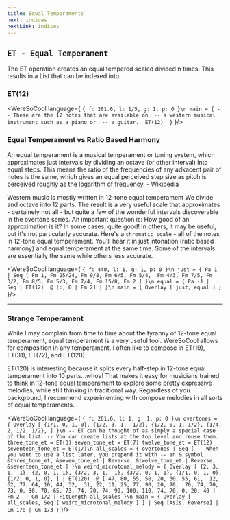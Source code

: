 ```yaml
---
title: Equal Temperaments
next: indices
nextLink: indices
---
```


## `ET - Equal Temperament` 
The ET operation creates an equal tempered scaled divided n times.
This results in a List that can be indexed into.

### ET(12)

<WereSoCool language={
`{ f: 261.6, l: 1/5, g: 1, p: 0 }\n
main = {
  -- These are the 12 notes that are available on 
  -- a western musical instrument such as a piano or 
  -- a guitar. 
  ET(12) 
}`
}/>

### Equal Temperament vs Ratio Based Harmony

An equal temperament is a musical temperament or tuning system, 
which approximates just intervals by dividing an octave 
(or other interval) into equal steps. 
This means the ratio of the frequencies of any 
adkacent pair of notes is the same, which gives an 
equal perceived step size as pitch is perceived roughly 
as the logarithm of frequency. - Wikipedia

Western music is mostly written in 12-tone equal temperament 
We divide and octave into 12 parts. The result is
a very useful scale that approximates - certainely not all - but 
quite a few of the wonderful intervals discoverable
in the overtone series. An important question is:
How good of an approximation is it? In some cases, quite good!
In others, it may be useful, but it's not particularly accurate. 
Here's a `chromatic scale` - all of the notes in 12-tone equal temperament. You'll hear it in just intonation
(ratio based harmony) and equal temperament at the same time. 
Some of the intervals are essentially the same
while others less accurate. 


<WereSoCool language={
`{ f: 440, l: 1, g: 1, p: 0 }\n
just = {
  Pa 1 |
  Seq [
    Fm 1, Fm 25/24, Fm 9/8, Fm 6/5, Fm 5/4, 
    Fm 4/3, Fm 7/5, Fm 3/2, Fm 8/5,
    Fm 5/3, Fm 7/4, Fm 15/8, Fm 2
  ]
}\n
equal = {
  Pa -1 | 
  Seq [
    ET(12) 
    @ [:, 0 | Fm 2]
  ]
}\n
main = {
  Overlay [
    just,
    equal
  ]
}`
}/>

---

### Strange Temperament

While I may complain from time to time about the tyranny of 12-tone
equal temperament, equal temperament is a very useful tool. 
WereSoCool allows for composition in any temperament. I often like to
compose in ET(19), ET(31), ET(72), and ET(120).

ET(120) is interesting because it splits every half-step in 
12-tone equal temperament into 10 parts...whoa!
That makes it easy for musicians trained to think in 12-tone 
equal temperament to explore some pretty expressive melodies, 
while still thinking in traditional way. Regardless of you background,
I recommend experimenting with compose melodies in all sorts of equal temperaments. 

<WereSoCool language={
`{ f: 261.6, l: 1, g: 1, p: 0 }\n
overtones = {
  Overlay [
    {1/1, 0, 1, 0},
    {1/2, 3, 1, -1/2},
    {1/2, 0, 1, 1/2},
    {1/4, 2, 1/2, 1/2},
  ]
}\n
-- ET can be thought of as simply a special case of the list.
-- You can create lists at the top level and reuse them.
three_tone_et = ET(3)
seven_tone_et = ET(7)
twelve_tone_et = ET(12)
seventeen_tone_et = ET(17)\n
all_scales = {
  overtones |
  Seq [
    -- When you want to use a list later, you prepend it with
    -- an & symbol. 
    &three_tone_et,
    &seven_tone_et | Reverse,
    &twelve_tone_et | Reverse,
    &seventeen_tone_et
  ]
}\n
weird_microtonal_melody = {
   Overlay [
    {2, 3, 1, -1},
    {2, 0, 1, 1},
    {3/2, 3, 1, -1},
    {3/2, 0, 1, 1},
    {1/1, 0, 1, 0},
    {1/2, 0, 1, 0},
  ]
  | ET(120) 
    @ [
      47, 80, 55, 50, 20, 30, 55, 61, 
      12, 62, 77, 64, 10, 44, 32, 
      31, 22, 11, 25, 77, 90, 20, 70, 
      70, 74, 70, 73, 0, 30, 70, 65, 73, 74,
      70, 74, 90, 100, 110, 74, 70, 0, 20, 40
    ]
    | Fm 2 
    | Gm 1/2
    | FitLength all_scales
}\n
main = {
  Overlay [
    all_scales,
    Seq [
      weird_microtonal_melody
    ]
  ]
  | Seq [AsIs, Reverse]
  | Lm 1/8
  | Gm 1/3
}`
}/>


